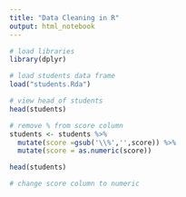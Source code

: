 ```yaml
---
title: "Data Cleaning in R"
output: html_notebook
---
```


```r
# load libraries
library(dplyr)
```

```r
# load students data frame
load("students.Rda")
```

```r
# view head of students
head(students)
```

```r
# remove % from score column
students <- students %>%
  mutate(score =gsub('\\%','',score)) %>%
  mutate(score = as.numeric(score))

head(students)


```

```r
# change score column to numeric



```
